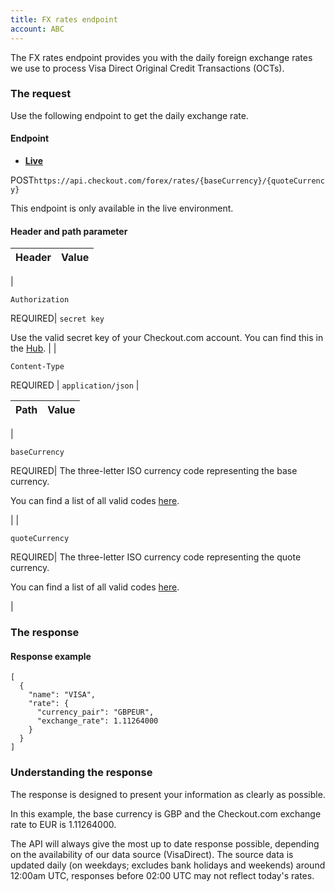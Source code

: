 ```yaml
---
title: FX rates endpoint
account: ABC
---
```



The FX rates endpoint provides you with the daily foreign exchange rates we use to process Visa Direct Original Credit Transactions (OCTs).

### The request

Use the following endpoint to get the daily exchange rate.

#### Endpoint

*   [**Live**](#tabs-5d4c5521-7bd7-4471-a819-74b93b6c9c40-1)

POST`https://api.checkout.com/forex/rates/{baseCurrency}/{quoteCurrency}`

This endpoint is only available in the live environment.

#### Header and path parameter

| Header | Value |
| ---- | ---- |
| 

`Authorization`

REQUIRED| `secret key`

Use the valid secret key of your Checkout.com account. You can find this in the [Hub](https://hub.checkout.com/v2). |
| 

`Content-Type`

REQUIRED | `application/json` |

| Path | Value |
| ---- | ---- |
| 

`baseCurrency`

REQUIRED| The three-letter ISO currency code representing the base currency.

You can find a list of all valid codes [here](/display/DOCS/Currency+codes).

 |
| 

`quoteCurrency`

REQUIRED| The three-letter ISO currency code representing the quote currency.

You can find a list of all valid codes [here](/display/DOCS/Currency+codes).

 |

### The response

#### Response example

    [
      {
        "name": "VISA",
        "rate": {
          "currency_pair": "GBPEUR",
          "exchange_rate": 1.11264000
        }
      }
    ]

### Understanding the response

The response is designed to present your information as clearly as possible.

In this example, the base currency is GBP and the Checkout.com exchange rate to EUR is 1.11264000.

The API will always give the most up to date response possible, depending on the availability of our data source (VisaDirect). The source data is updated daily (on weekdays; excludes bank holidays and weekends) around 12:00am UTC, responses before 02:00 UTC may not reflect today's rates.




